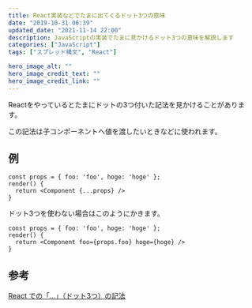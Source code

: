 ```yaml
---
title: React実装などでたまに出てくるドット3つの意味
date: "2019-10-31 06:39"
updated_date: "2021-11-14 22:00"
description: JavaScriptの実装でたまに見かけるドット3つの意味を解説します
categories: ["JavaScript"]
tags: ["スプレッド構文", "React"]

hero_image_alt: ""
hero_image_credit_text: ""
hero_image_credit_link: ""
---
```

Reactをやっているとたまにドットの3つ付いた記法を見かけることがあります。

この記法は子コンポーネントへ値を渡したいときなどに使われます。

## 例
```
const props = { foo: 'foo', hoge: 'hoge' };
render() {
  return <Component {...props} />
}
```

ドット3つを使わない場合はこのようにかきます。
```
const props = { foo: 'foo', hoge: 'hoge' };
render() {
  return <Component foo={props.foo} hoge={hoge} />
}
```

## 参考
[React での「...」（ドット3つ）の記法](https://yami-beta.hateblo.jp/entry/2016/09/06/112330)
